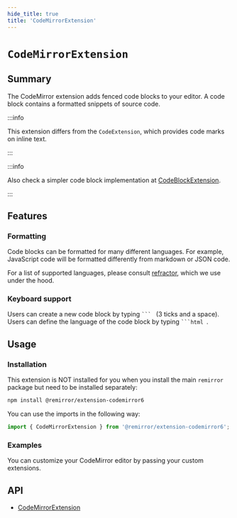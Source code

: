 ```yaml
---
hide_title: true
title: 'CodeMirrorExtension'
---
```



# `CodeMirrorExtension`

## Summary

The CodeMirror extension adds fenced code blocks to your editor. A code block contains a formatted snippets of source code.

:::info

This extension differs from the `CodeExtension`, which provides code marks on inline text.

:::

:::info

Also check a simpler code block implementation at [CodeBlockExtension](code-block-extension).

:::

## Features

### Formatting

Code blocks can be formatted for many different languages. For example, JavaScript code will be formatted differently from markdown or JSON code.

For a list of supported languages, please consult [refractor](https://github.com/wooorm/refractor/tree/main/lang), which we use under the hood.

### Keyboard support

Users can create a new code block by typing <code>&grave;&grave;&grave;&nbsp;</code> (3 ticks and a space). Users can define the language of the code block by typing <code>&grave;&grave;&grave;html&nbsp;</code>.

## Usage

### Installation

This extension is NOT installed for you when you install the main `remirror` package but need to be installed separately:

```bash
npm install @remirror/extension-codemirror6
```

You can use the imports in the following way:

```ts
import { CodeMirrorExtension } from '@remirror/extension-codemirror6';
```

### Examples

<Basic />

You can customize your CodeMirror editor by passing your custom extensions.

<WithCustomExtension />

## API

- [CodeMirrorExtension](../api/extension-codemirror6)
